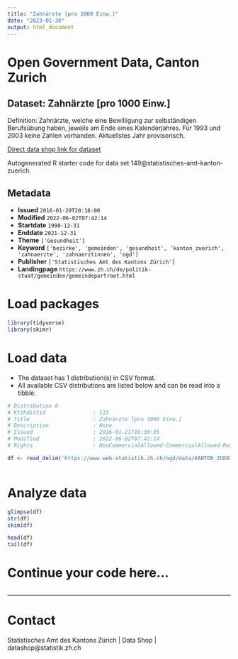 ```yaml
---
title: "Zahnärzte [pro 1000 Einw.]"
date: "2023-01-30"
output: html_document
---
```


# Open Government Data, Canton Zurich

## Dataset: Zahnärzte [pro 1000 Einw.]

Definition: Zahnärzte, welche eine Bewilligung zur selbständigen Berufsübung haben, jeweils am Ende eines Kalenderjahres. Für 1993 und 2003 keine Zahlen vorhanden. Aktuellstes Jahr provisorisch.

[Direct data shop link for dataset](https://www.zh.ch/de/politik-staat/opendata.zhweb-noredirect.zhweb-cache.html?keywords=ogd#/datasets/149@statistisches-amt-kanton-zuerich)

Autogenerated R starter code for data set 149@statistisches-amt-kanton-zuerich.

## Metadata

- **Issued** `2016-01-20T20:16:00`
- **Modified** `2022-06-02T07:42:14`
- **Startdate** `1990-12-31`
- **Enddate** `2021-12-31`
- **Theme** `['Gesundheit']`
- **Keyword** `['bezirke', 'gemeinden', 'gesundheit', 'kanton_zuerich', 'zahnaerzte', 'zahnaerztinnen', 'ogd']`
- **Publisher** `['Statistisches Amt des Kantons Zürich']`
- **Landingpage** `https://www.zh.ch/de/politik-staat/gemeinden/gemeindeportraet.html`


# Load packages

```r

library(tidyverse)
library(skimr)

```

# Load data

-   The dataset has 1 distribution(s) in CSV format.
-   All available CSV distributions are listed below and can be read into a tibble.

```r

# Distribution 0
# Ktzhdistid               : 115
# Title                    : Zahnärzte [pro 1000 Einw.]
# Description              : None
# Issued                   : 2016-01-21T16:30:35
# Modified                 : 2022-06-02T07:42:14
# Rights                   : NonCommercialAllowed-CommercialAllowed-ReferenceRequired

df <- read_delim('https://www.web.statistik.zh.ch/ogd/data/KANTON_ZUERICH_545.csv')



```

# Analyze data

```r

glimpse(df)
str(df)
skim(df)

head(df)
tail(df)

```

# Continue your code here...

```r

```

------------------------------------------------------------------------

# Contact

Statistisches Amt des Kantons Zürich | Data Shop | datashop@statistik.zh.ch
